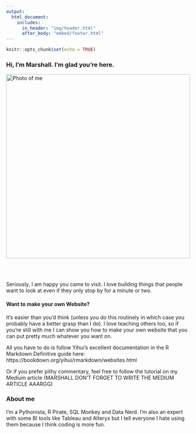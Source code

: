 ```yaml
---
output: 
  html_document:
    includes:
      in_header: "img/header.html"
      after_body: "embed/footer.html"
---
```


```r
knitr::opts_chunk$set(echo = TRUE)
```

### Hi, I'm Marshall. I'm glad you're here.


<div class = "row">
  
<div class = "col-md-6">
  <img src="img/me_photo.jpg" alt="Photo of me" style="height:500px;">
</div>
<div class = "col-md-6">
<br><br>

Seriously, I am happy you came to visit. I love building things that people want to look at even if they only stop by for a minute or two. 

#### Want to make your own Website?

It's easier than you'd think (unless you do this routinely in which case you probably have a better grasp than I do). I love teaching others too, so if you're still with me I can show you how to make your own website that you can put pretty much whatever you want on.

All you have to do is follow Yihui's excellent documentation in the R Markdown Definitive guide here: https://bookdown.org/yihui/rmarkdown/websites.html

Or if you prefer pithy commentary, feel free to follow the tutorial on my Medium article (MARSHALL DON'T FORGET TO WRITE THE MEDIUM ARTICLE AAARGG)

### About me
I'm a Pythonista, R Pirate, SQL Monkey and Data Nerd. I'm also an expert with some BI tools like Tableau and Alteryx but I tell everyone I hate using them because I think coding is more fun.


</div>

</div>



